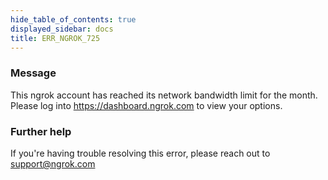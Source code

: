 ```yaml
---
hide_table_of_contents: true
displayed_sidebar: docs
title: ERR_NGROK_725
---
```


### Message

This ngrok account has reached its network bandwidth limit for the month. Please log into https://dashboard.ngrok.com to view your options.

### Further help

If you're having trouble resolving this error, please reach out to [support@ngrok.com](mailto:support@ngrok.com?subject=Help%20with%20ERR_NGROK_725)
